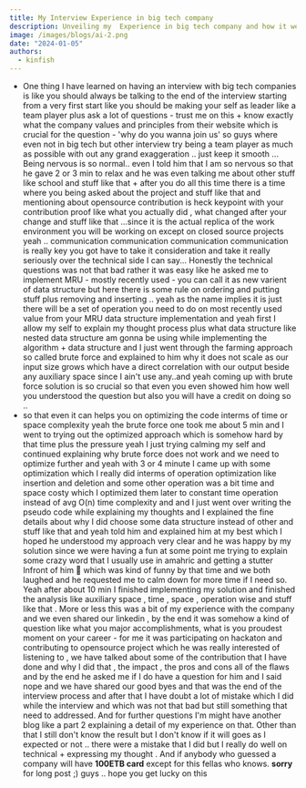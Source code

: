```yaml
---
title: My Interview Experience in big tech company
description: Unveiling my  Experience in big tech company and how it went and lesson learned from that
image: /images/blogs/ai-2.png
date: "2024-01-05"
authors:
  - kinfish
---
```


- One thing I have learned on having an interview with big tech companies is like you should always be talking to the end of the interview starting from a very first start like you should be making your self as leader like a team player plus ask a lot of questions - trust me on this + know exactly what the company values and principles from their website which is crucial for the question - 'why do you wanna join us' so guys where even not in big tech but other interview try being a team player as much as possible with out any grand exaggeration .. just keep it smooth ... Being nervous is so normal.. even I told him that I am so nervous so that he gave 2 or 3 min to relax and he was even talking me about other stuff like school and stuff like that + after you do all this time there is a time where you being asked about the project and stuff like that and mentioning about opensource contribution is heck keypoint with your contribution proof like what you actually did , what changed after your change and stuff like that ...since it is the actual replica of the work environment you will be working on except on closed source projects yeah .. communication communication communication communication is really key you got have to take it consideration and take it really seriously over the technical side I can say... Honestly the technical questions was not that bad rather it was easy like he asked me to implement MRU - mostly recently used - you can call it as new varient of data structure but here there is some rule on ordering and putting stuff plus removing and inserting .. yeah as the name implies it is just there will be a set of operation you need to do on most recently used value from your MRU data structure implementation and yeah first I allow my self to explain my thought process plus what data structure like nested data structure am gonna be using while implementing the algorithm + data structure and I just went through the farming approach so called brute force and explained to him why it does not scale as our input size grows which have a direct correlation with our output beside any auxiliary space since I ain't use any..and yeah coming up with brute force solution is so crucial so that even you even showed him how well you understood the question but also you will have a credit on doing so ..
-  so that even it can helps you on optimizing the code interms of time or space complexity yeah the brute force one took me about 5 min and I went to trying out the optimized approach which is somehow hard by that time plus the pressure yeah I just trying calming my self and continued explaining why brute force does not work and we need to optimize further and yeah with 3 or 4 minute I came up with some optimization which I really did interms of operation optimization like insertion and deletion and some other operation was a bit time and space costy which I optimized them later to constant time operation instead of avg O(n) time complexity and and I just went over writing the pseudo code while explaining my thoughts and I explained the fine details about why I did choose some data structure instead of other and stuff like that and yeah told him and explained him at my best which I hoped he understood my approach very clear and he was happy by my solution since we were having a fun at some point me trying to explain some crazy word that I usually use in amahric and getting a stutter Infront of him 🤣 which was kind of funny by that time and we both laughed and he requested me to calm down for more time if I need so. Yeah after about 10 min I finished implementing my solution and finished the analysis like auxiliary space , time , space , operation wise and stuff like that . More or less this was a bit of my experience with the company and we even shared our linkedin , by the end it was somehow a kind of question like what you major accomplishments, what is you proudest moment on your career - for me it was participating on hackaton and contributing to opensource project which he was really interested of listening to , we have talked about some of the contribution that I have done and why I did that , the impact , the pros and cons all of the flaws and by the end he asked me if I do have a question for him and I said nope and we have shared our good byes and that was the end of the interview process and after that I have doubt a lot of mistake which I did while the interview and which was not that bad but still something that need to addressed. And for further questions I'm might have another blog like a part 2 explaining a detail of my experience on that. Other than that I still don't know the result but I don't know if it will goes as I expected or not .. there were a mistake that I did but I really do well on technical + expressing my thought . And if anybody who guessed a company will have **100ETB card** except for this fellas who knows.   **sorry** for long post ;) guys .. hope you get lucky on this 



<FormIntake />
